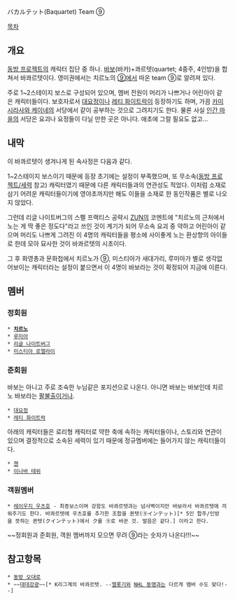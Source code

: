 バカルテット(Baquartet)
Team ⑨

[[목차]]

== 개요 ==
[[동방 프로젝트]]의 캐릭터 집단 중 하나. [[바보]](바카)+콰르텟(quartet; 4중주, 4인방)을 합쳐서 바콰르텟이다. 영미권에서는 치르노의 [[⑨]]에서 따온 team ⑨로 알려져 있다.

주로 1~2스테이지 보스로 구성되어 있으며, 멤버 전원이 머리가 나쁘거나 어린아이 같은 캐릭터들이다. 보호자로서 [[대요정]]이나 [[레티 화이트락]]이 등장하기도 하며, 가끔 [[카미시라사와 케이네]]의 서당에서 같이 공부하는 것으로 그려지기도 한다. 물론 사실 [[인간 마을]]의 서당은 요괴나 요정들이 다닐 만한 곳은 아니다. 애초에 그럴 필요도 없고...

== 내막 ==
이 바콰르텟이 생겨나게 된 속사정은 다음과 같다.

1~2스테이지 보스이기 때문에 등장 초기에는 설정이 부족했으며, 또 무소속([[동방 프로젝트/세력]] 참고) 캐릭터였기 때문에 다른 캐릭터들과의 연관성도 적었다. 이처럼 소재로 삼기 어려운 캐릭터들이기에 영야초까지만 해도 이들을 소재로 한 동인작품은 별로 나오지 않았다.

그런데 리글 나이트버그의 스펠 프랙티스 공략시 [[ZUN]]의 코멘트에 "치르노의 근처에서 노는 게 딱 좋은 정도다"라고 쓰인 것이 계기가 되어 무소속 요괴 중 약하고 어린아이 같으며 머리도 나쁘게 그려진 이 4명의 캐릭터들을 평소에 사이좋게 노는 환상향의 아이들로 한데 모아 묘사한 것이 바콰르텟의 시초이다. 

그 후 화영총과 문화첩에서 치르노가 ⑨, 미스티아가 새대가리, 루미아가 별로 생각없어보이는 캐릭터라는 설정이 붙으면서 이 4명이 바보라는 것이 확정되어 지금에 이른다.

== 멤버 ==
=== 정회원 ===
 * '''[[치르노]]'''
 * [[루미아]]
 * [[리글 나이트버그]]
 * [[미스티아 로렐라이]]

=== 준회원 ===
바보는 아니고 주로 조숙한 누님같은 포지션으로 나온다. 아니면 바보는 바보인데 치르노 바보라는 [[팔불출]]이거나.

 * [[대요정]]
 * [[레티 화이트락]]

아래의 캐릭터들은 로리형 캐릭터로 약한 축에 속하는 캐릭터들이나, 스토리와 연관이 있으며 결정적으로 소속된 세력이 있기 때문에 정규멤버에는 들어가지 않는 캐릭터들이다.

 * [[첸]]
 * [[이나바 테위]]

=== 객원멤버 ===
 * [[레이우지 우츠호]] - 최종보스이며 강함도 바콰르텟과는 넘사벽이지만 바보라서 바콰르텟에 끼워주기도 한다. 바콰르텟에 우츠호를 추가한 조합을 퀸텟(⑨インテット)[* 5인 합주/인방을 뜻하는 퀸텟(クインテット)에서 ク를 ⑨로 바꾼 것. 발음은 같다.] 이라고 한다.


~~정회원과 준회원, 객원 멤버까지 모으면 무려 ⑨라는 숫자가 나온다!!!~~

== 참고항목 ==
 * [[동방 오대로]]
 * ~~[[대대강광]]~~[* K리그계의 바콰르텟. --[[엘롯기]]와 [[NHL 동맹]]과는 다르게 멤버 수도 맞다!--]
